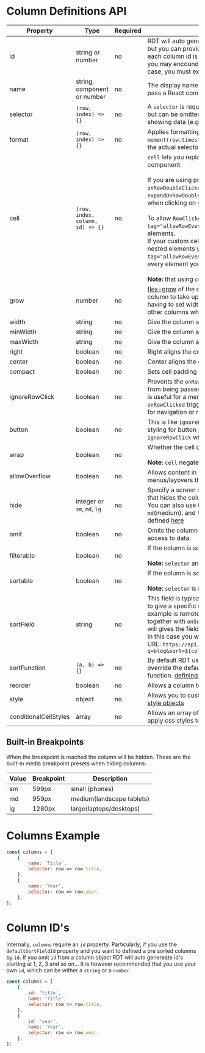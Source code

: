 
<Meta title="API Reference/Columns" id="api-columns" />

# Column Definitions API

| Property              | Type                             | Required | Example                                                                                                                                                                                                                                                                                                                                                                                                                                                                                                                                                                                                                                                                            |
| --------------------- | -------------------------------- | -------- | ---------------------------------------------------------------------------------------------------------------------------------------------------------------------------------------------------------------------------------------------------------------------------------------------------------------------------------------------------------------------------------------------------------------------------------------------------------------------------------------------------------------------------------------------------------------------------------------------------------------------------------------------------------------------------------- |
| id                    | string or number                 | no       | RDT will auto generate an id for each column as: 1,2,3..., but you can provide your own id's if you wish as long as each column id is unique. When developing an SSR app you may encounder an `id did not match` warning. In this case, you must explicitly set the `id` to fix the warning                                                                                                                                                                                                                                                                                                                                                                                        |
| name                  | string, component or number      | no       | The display name of our Column e.g. 'Name'. You can also pass a React compinent in JSX format e.g. `<Title />`                                                                                                                                                                                                                                                                                                                                                                                                                                                                                                                                                                     |
| selector              | `(row, index) => {}`             | no       | A `selector` is required anytime you want to display data but can be omitted if your column does not require showing data (e.g. an actions column)                                                                                                                                                                                                                                                                                                                                                                                                                                                                                                                                 |
| format                | `(row, index) => {}`             | no       | Applies formatting to the selector e.g. `row => moment(row.timestamp).format('lll')` without changing the actual selector value                                                                                                                                                                                                                                                                                                                                                                                                                                                                                                                                                    |
| cell                  | `(row, index, column, id) => {}` | no       | `cell` lets you replace a table cell with your own custom component.<br /><br />If you are using properties such as: `onRowClicked`, `onRowDoubleClicked`, `expandOnRowClicked` or `expandOnRowDoubleClicked` then click events will be ignored when clicking on your custom cell.<br /><br />To allow `RowClicked` events you can add `data-tag="allowRowEvents"` to your custom cell component elements. <br />If your custom cell component is more complex and has nested elements you want to add `data-tag="allowRowEvents"` to the innermost element or on every element you want to propagate the click event to.<br /><br /> **Note:** that using `cell` negates `format` |
| grow                  | number                           | no       | [flex-grow](https://developer.mozilla.org/en-US/docs/Web/CSS/flex-grow) of the column. This is useful if you want a column to take up more width than its relatives (without having to set widths explicitly). This will be affected by other columns where you have explicitly set widths                                                                                                                                                                                                                                                                                                                                                                                         |
| width                 | string                           | no       | Give the column a fixed width                                                                                                                                                                                                                                                                                                                                                                                                                                                                                                                                                                                                                                                      |
| minWidth              | string                           | no       | Give the column a minWidth                                                                                                                                                                                                                                                                                                                                                                                                                                                                                                                                                                                                                                                         |
| maxWidth              | string                           | no       | Give the column a maxWidth                                                                                                                                                                                                                                                                                                                                                                                                                                                                                                                                                                                                                                                         |
| right                 | boolean                          | no       | Right aligns the content in the cell. useful for numbers                                                                                                                                                                                                                                                                                                                                                                                                                                                                                                                                                                                                                           |
| center                | boolean                          | no       | Center aligns the content in the cell                                                                                                                                                                                                                                                                                                                                                                                                                                                                                                                                                                                                                                              |
| compact               | boolean                          | no       | Sets cell padding to 0                                                                                                                                                                                                                                                                                                                                                                                                                                                                                                                                                                                                                                                             |
| ignoreRowClick        | boolean                          | no       | Prevents the `onRowClicked` and `onRowDoubleClicked` event from being passed on the specific TableCell column. This is useful for a menu or button where you do not want the `onRowClicked` triggered, such as when using `onRowClicked` for navigation or routing                                                                                                                                                                                                                                                                                                                                                                                                      |
| button                | boolean                          | no       | This is like `ignoreRowClick` except it will apply additional styling for button placement. you do not need to set `ignoreRowClick` when using `button`                                                                                                                                                                                                                                                                                                                                                                                                                                                                                                                            |
| wrap                  | boolean                          | no       | Whether the cell content should be allowed to wrap.<br /><br />**Note:** `cell` negates `wrap`                                                                                                                                                                                                                                                                                                                                                                                                                                                                                                                                                                                     |
| allowOverflow         | boolean                          | no       | Allows content in the cell to overflow. useful for menus/layovers that do not rely on "smart" positioning                                                                                                                                                                                                                                                                                                                                                                                                                                                                                                                                                                          |
| hide                  | integer or `sm`, `md`, `lg`      | no       | Specify a screen size (breakpoint) as an integer (in pixels) that hides the column when resizing the browser window. You can also use the preset values of: `sm` (small), `md`(medium), and `lg`(large). The default breakpoints are defined [here](#built-in-breakpoints)                                                                                                                                                                                                                                                                                                                                                                                                         |
| omit                  | boolean                          | no       | Omits the column from the table. useful if you need to hide access to data.                                                                                                                                                                                                                                                                                                                                                                                                                                                                                                                                                                                                        |
| filterable						| boolean													 | no       | If the column is sortable. <br /><br />**Note:** `selector` and `name` is required for the column to filter
| sortable              | boolean                          | no       | If the column is sortable.<br /><br />**Note:** `selector` is required for the column to sort                                                                                                                                                                                                                                                                                                                                                                                                                                                                                                                                                                                      |
| sortField             | string                           | no       | This field is typically used with [onSort](/docs/api-props--page#sorting) and when you want to give a specific column a string based name. Another example is remote sorting and when using [sortSever](/docs/api-props--page#sorting) together with `onSort` to call an API for sorting. `sortField` will gives the field you can use to build your sort query url. In this case you would provide the `sortField` to build a URL: `https://api.github.com/search/repositories?q=blog&sort=${column.sortField}&order=${sortDirection}`                                                                                                                                            |
| sortFunction          | `(a, b) => {}`                   | no       | By default RDT uses `Array.sort`, however, you can override the default behavior by passing in a custom sort function. [defining a custom sort function](/docs/api-custom-sorting--page#custom-sorting---sortfunction)                                                                                                                                                                                                                                                                                                                                                                                                                                                         |
| reorder               | boolean                          | no       | Allows a column to be dragged and reordered                                                                                                                                                                                                                                                                                                                                                                                                                                                                                                                                                                                                                                        |
| style                 | object                           | no       | Allows you to customize the css of the cell using css-in-js [style objects](https://www.styled-components.com/docs/advanced#style-objects)                                                                                                                                                                                                                                                                                                                                                                                                                                                                                                                                         |
| conditionalCellStyles | array                            | no       | Allows an array of [conditional style objects](/docs/api-custom-conditional-formatting--page#conditional-style-object) to conditionally apply css styles to a cell                                                                                                                                                                                                                                                                                                                                                                                                                                                                                                                 |

## Built-in Breakpoints

When the breakpoint is reached the column will be hidden. These are the built-in media breakpoint presets when hiding columns:

| Value | Breakpoint | Description               |
| ----- | ---------- | ------------------------- |
| sm    | 599px      | small (phones)            |
| md    | 959px      | medium(landscape tablets) |
| lg    | 1280px     | large(laptops/desktops)   |

# Columns Example

```js
const columns = [
	{
		name: 'Title',
		selector: row => row.title,
	},
	{
		name: 'Year',
		selector: row => row.year,
	},
];
```

# Column ID's

Internally, `columns` require an `id` property. Particularly, if you use the `defaultSortFieldId` property and you want to defined a pre sorted columns by `id`. If you omit `id` from a column object RDT will auto genereate id's starting at 1, 2, 3 and so on... It is however recommended that you use your own `id`, which can be wither a `string` or a `number`.

```js
const columns = [
	{
		id: 'title',
		name: 'Title',
		selector: row => row.title,
	},
	{
		id: 'year',
		name: 'Year',
		selector: row => row.year,
	},
];
```
